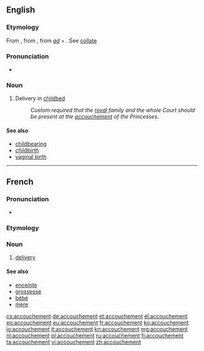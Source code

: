 ==English==

===Etymology===
From {{etyl|fr}} {{term|lang=fr|accoucher||to be delivered of a child, to aid in delivery}}, from {{etyl|fro}} {{term|acouchier||lang=fro|to lay down, put to bed, go to bed}}, from {{etyl|la}} ''[[ad]]'' + {{term|collocare||lang=la|to lay, put, place}}. See [[collate]]

===Pronunciation===
* {{enPR|ä′ksh-mäɴ}}

===Noun===
{{en-noun}}

# Delivery in [[childbed]]
#: ''Custom required that the [[royal]] family and the whole Court should be present at the [[accouchement]] of the Princesses.''

====See also====
* [[childbearing]]
* [[childbirth]]
* [[vaginal birth]]

----

==French==
{{wikipedia|lang=fr}}

===Pronunciation===
* {{audio|Fr-accouchement.ogg|Audio}}

===Etymology===
{{suffix|lang=fr|accoucher|ment}}

===Noun===
{{fr-noun|m}}

# [[delivery]] {{gloss|act of giving birth}}

====See also====
* [[enceinte]]
* [[grossesse]]
* [[bébé]]
* [[mère]]

[[cs:accouchement]]
[[de:accouchement]]
[[et:accouchement]]
[[el:accouchement]]
[[eo:accouchement]]
[[eu:accouchement]]
[[fr:accouchement]]
[[ko:accouchement]]
[[io:accouchement]]
[[it:accouchement]]
[[kn:accouchement]]
[[mg:accouchement]]
[[nl:accouchement]]
[[pl:accouchement]]
[[ru:accouchement]]
[[fi:accouchement]]
[[ta:accouchement]]
[[vi:accouchement]]
[[zh:accouchement]]